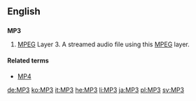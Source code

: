 ==English==
{{wikipedia}}
==={{initialism}}===
'''MP3'''

# [[MPEG]] Layer 3.  A streamed audio file using this [[MPEG]] layer.

====Related terms====
*[[MP4]]

[[de:MP3]]
[[ko:MP3]]
[[it:MP3]]
[[he:MP3]]
[[li:MP3]]
[[ja:MP3]]
[[pl:MP3]]
[[sv:MP3]]